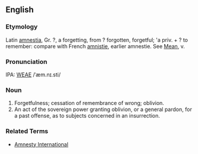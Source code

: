 ==English==
===Etymology===
Latin [[amnestia]], Gr. ?, a forgetting, from ? forgotten, forgetful; 'a priv. + ? to remember: compare with French [[amnistie]], earlier amnestie.  See [[Mean]], v.

===Pronunciation===
IPA: [[WEAE]] /ˈæm.nɪ.sti/

===Noun===
# Forgetfulness; cessation of remembrance of wrong; oblivion.
# An act of the sovereign power granting oblivion, or a general pardon, for a past offense, as to subjects concerned in an insurrection.
<!-- material copied from Webster's Revised Unabridged Dictionary (1913) -->

===Related Terms===
* [[Amnesty International]]